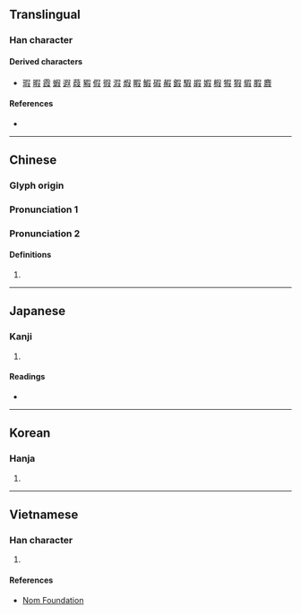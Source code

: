 {{character info/new}}
==Translingual==

===Han character===
{{Han char|rn=29|rad=又|as=07|sn=9|four=|canj=RSSE,RYSE}}

====Derived characters====
* [[瑕]] [[暇]] [[霞]] [[蝦]] [[遐]] [[葭]] [[豭]] [[假]] [[徦]] [[溊]] [[煆]] [[睱]] [[鰕]] [[碬]] [[赮]] [[鍜]] [[騢]] [[嘏]] [[婽]] [[椵]] [[犌]] [[猳]] [[貑]] [[腵]] [[麚]]

====References====
* {{Han ref|kx=0166.110|dkj=03165|dj=0378.050|hdz=10398.040|uh=53DA|ud=21466}}

----

==Chinese==
{{zh-forms}}
{{attention|zh|fixed module error, then realized there are other problems}}

===Glyph origin===
{{Han etym}}

===Pronunciation 1===
{{zh-see|假|v}}

===Pronunciation 2===
{{zh-pron
|m=xiá
|cat=pn
}}

====Definitions====
{{zh-hanzi}}

# {{surname|lang=zh}}

----

==Japanese==

===Kanji===
{{ja-kanji|grade=|rs=又07}}

# {{defn|lang=ja|sort=又07}}

====Readings====
* {{ja-readings|on=[[か]] (ka), [[け]] (ke), [[げ]] (ge)|kun=[[かりる]] (kariru), [[かす]] (kasu)}}

----

==Korean==

===Hanja===
{{ko-hanja|hangeul=가|rv=ga|mr=ka}}

# {{defn|lang=ko|sort=又07}}

----

==Vietnamese==

===Han character===
{{vi-readings|rs=又07|hanviet=giả}}

# {{defn|lang=vi|sort=又07}}

====References====
* [http://nomfoundation.org/common/nom_details.php?codepoint=53da Nom Foundation]